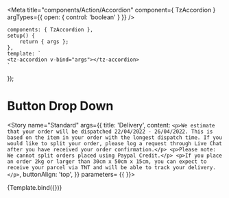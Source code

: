 

<Meta 
    title="components/Action/Accordion"
    component={ TzAccordion }
    argTypes={{
        open: { control: 'boolean' }
    }}
/>

    components: { TzAccordion },
    setup() {
        return { args };
    },
    template: `
    <tz-accordion v-bind="args"></tz-accordion>
    `
});

# Button Drop Down

<Story
  name="Standard"
  args={{
        title: 'Delivery',
        content: `
            <p>We estimate that your order will be dispatched 22/04/2022 - 26/04/2022. This is based on the item in your order with the longest dispatch time. If you would like to split your order, please log a request through Live Chat after you have received your order confirmation.</p>
            <p>Please note: We cannot split orders placed using Paypal Credit.</p>
            <p>If you place an order 2kg or larger than 30cm x 50cm x 15cm, you can expect to receive your parcel via TNT and will be able to track your delivery.</p>
        `,
        buttonAlign: 'top',
  }}
  parameters= {{
  }}>
  
  {Template.bind({})}
</Story>

